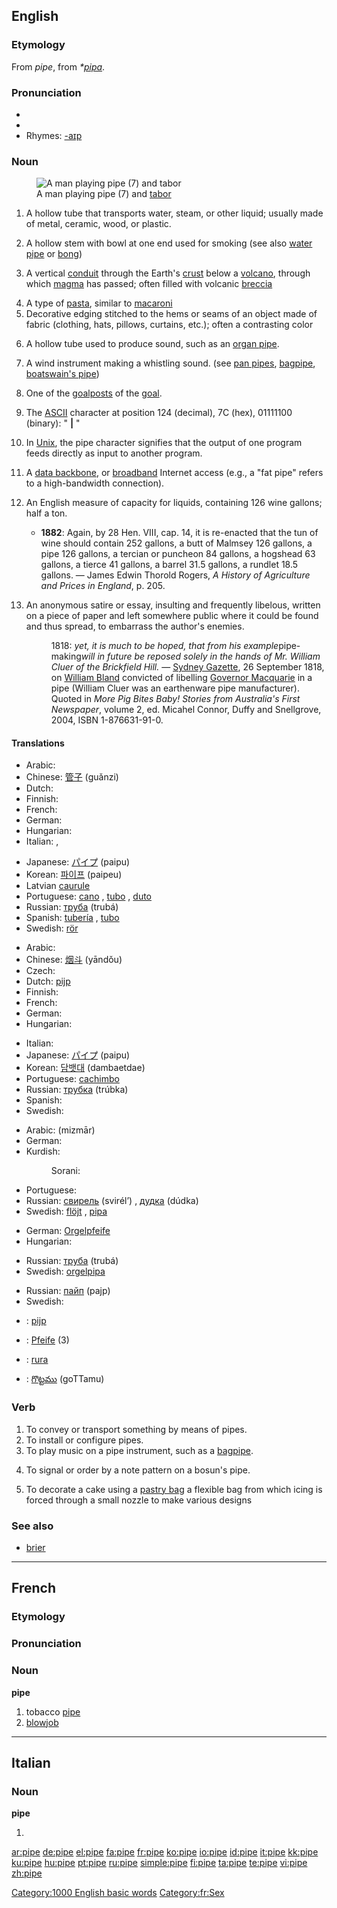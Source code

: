 {{wikipedia}}
==English==

===Etymology===
From {{OE.}} ''pipe'', from {{VL.}} ''*[[pipa]]''.

===Pronunciation===
* {{IPA|/paɪp/}}
*{{audio|en-us-pipe.ogg|Audio (US)}}
*Rhymes: [[Rhymes:English:-aɪp|-aɪp]]

===Noun===
{{en-noun}}
[[Image:Taborerstainedglass.png|thumb|A man playing pipe (7) and [[tabor]]]]
# A hollow tube that transports water, steam, or other liquid; usually made of metal, ceramic, wood, or plastic.
# {{context|smoking}} A hollow stem with bowl at one end used for smoking (see also [[water pipe]] or [[bong]])
# {{geology}} A vertical [[conduit]] through the Earth's [[crust]] below a [[volcano]], through which [[magma]] has passed; often filled with volcanic [[breccia]]
# A type of [[pasta]], similar to [[macaroni]]
# Decorative edging stitched to the hems or seams of an object made of fabric (clothing, hats, pillows, curtains, etc.); often a contrasting color
# {{music}} A hollow tube used to produce sound, such as an [[organ pipe]].
# {{music}} A wind instrument making a whistling sound. (see [[pan pipes]], [[bagpipe]], [[boatswain's pipe]])
# {{lacrosse}} One of the [[goalpost]]s of the [[goal]].
# {{computing}} The [[ASCII]] character at position 124 (decimal), 7C (hex), 01111100 (binary): " '''|''' "
# {{computing}} In [[Unix]], the pipe character signifies that the output of one program feeds directly as input to another program.
# {{context|computing|slang}} A [[data backbone]], or [[broadband]] Internet access (e.g., a "fat pipe" refers to a high-bandwidth connection).
# {{obsolete}} An English measure of capacity for liquids, containing 126 wine gallons; half a ton.
#* '''1882''': Again, by 28 Hen. VIII, cap. 14, it is re-enacted that the tun of wine should contain 252 gallons, a butt of Malmsey 126 gallons, a pipe 126 gallons, a tercian or puncheon 84 gallons, a hogshead 63 gallons, a tierce 41 gallons, a barrel 31.5 gallons, a rundlet 18.5 gallons. &mdash; James Edwin Thorold Rogers, ''A History of Agriculture and Prices in England'', p. 205.
# {{context|AU|colloquial|obsolete}} An anonymous satire or essay, insulting and frequently libelous, written on a piece of paper and left somewhere public where it could be found and thus spread, to embarrass the author's enemies.
#: 1818: ''yet, it is much to be hoped, that from his example ''pipe-making''<!-- NB italics in the original --> will in future be reposed solely in the hands of Mr. William Cluer of the Brickfield Hill.'' &mdash; [[w:Sydney Gazette|Sydney Gazette]], 26 September 1818, on [[w:William Bland|William Bland]] convicted of libelling [[w:Lachlan Macquarie|Governor Macquarie]] in a pipe (William Cluer was an earthenware pipe manufacturer).  Quoted in ''More Pig Bites Baby! Stories from Australia's First Newspaper'', volume 2, ed. Micahel Connor, Duffy and Snellgrove, 2004, ISBN 1-876631-91-0.

====Translations====
{{trans-top|hollow tube}}
* Arabic: {{Arab|[[ماسورة]]}} {{IPAchar|(masūra)}} {{f}}
* Chinese: [[管子]] (guǎnzi)
* Dutch: {{t+|nl|buis|f}}
* Finnish: {{t+|fi|putki}}
* French: {{t+|fr|conduit|m}}
* German: {{t+|de|Rohr|n}}
* Hungarian: {{t+|hu|cső}}
* Italian: {{t+|it|condotto|m}}, {{t-|it|tubo|m}}
{{trans-mid}}
* Japanese: [[パイプ]] (paipu)
* Korean: [[파이프]] (paipeu)
* Latvian [[caurule]] {{f}}
* Portuguese: [[cano]] {{m}}, [[tubo]] {{m}}, [[duto]] {{m}}
* Russian: [[труба]] (trubá) {{f}}
* Spanish: [[tubería]] {{f}}, [[tubo]] {{m}}
* Swedish: [[rör]] {{n}}
{{trans-bottom}}

{{trans-top|smoking tool}}
* Arabic: {{Arab|[[غليون]]}} {{IPAchar|(ğalyūn)}} {{m}}
* Chinese: [[烟斗]] (yāndǒu)
* Czech: {{t-|cs|dýmka|f}}
* Dutch: [[pijp]] {{f}}
* Finnish: {{t-|fi|piippu}}
* French: {{t+|fr|pipe|f}}
* German: {{t+|de|Pfeife|f}}
* Hungarian: {{t-|hu|pipa}}
{{trans-mid}}
* Italian: {{t+|it|pipa|f}}
* Japanese: [[パイプ]] (paipu)
* Korean: [[담뱃대]] (dambaetdae)
* Portuguese: [[cachimbo]] {{m}}
* Russian: [[трубка]] (trúbka) {{f}}
* Spanish: {{t+|es|pipa|f}}
* Swedish: {{t-|sv|pipa|c}}
{{trans-bottom}}

{{trans-top|musical instrument}}
* Arabic: {{Arab|[[مزمار]]}} (mizmār) {{m}}
* German: {{t+|de|Flöte|f}}
* Kurdish:
*: Sorani: {{t|ku|شمشاڵ|tr=shimshAL|sc=KUchar}}
{{trans-mid}}
* Portuguese: {{t+|pt|flauta|f}}
* Russian: [[свирель]] (svirél’) {{f}}, [[дудка]] (dúdka) {{f}}
* Swedish: [[flöjt]] {{c}}, [[pipa]] {{c}}
{{trans-bottom}}

{{trans-top|organ pipe}}
* German: [[Orgelpfeife]] {{f}}
* Hungarian: {{t|hu|orgonasíp}}
{{trans-mid}}
* Russian: [[труба]] (trubá) {{f}}
* Swedish: [[orgelpipa]] {{c}}
{{trans-bottom}}

{{trans-top|computing slang}}
{{trans-mid}}
* Russian: [[пайп]] (pajp) {{m}}
* Swedish: {{t+|sv|lina|c}}
{{trans-bottom}}

<!--Remove this section once all of the translations below have been moved into the tables above.-->
{{checktrans-top}}
*{{ttbc|Dutch}}: [[pijp]]
*{{ttbc|German}}: [[Pfeife]] {{f}} (3)
*{{ttbc|Polish}}: [[rura]] {{f}}
*{{ttbc|Telugu}}: [[గొట్టము]] (goTTamu)
{{checktrans-bottom}}

===Verb===
{{en-verb|pip|ing}}

# To convey or transport something by means of pipes.
# To install or configure pipes.
# To play music on a pipe instrument, such as a [[bagpipe]].
# {{nautical}} To signal or order by a note pattern on a bosun's pipe.
# To decorate a cake using a [[pastry bag]] a flexible bag from which icing is forced through a small nozzle to make various designs

===See also===
*[[brier]]

[[Category:1000 English basic words]]

----

==French==

===Etymology===

===Pronunciation===
{{IPA|pip}}

===Noun===
'''pipe''' {{f}}

# tobacco [[#English|pipe]]
# [[blowjob]]

[[Category:fr:Sex]]
----

==Italian==
===Noun===
'''pipe''' {{f}}

# {{plural of|pipa|lang=Italian}}

[[ar:pipe]]
[[de:pipe]]
[[el:pipe]]
[[fa:pipe]]
[[fr:pipe]]
[[ko:pipe]]
[[io:pipe]]
[[id:pipe]]
[[it:pipe]]
[[kk:pipe]]
[[ku:pipe]]
[[hu:pipe]]
[[pt:pipe]]
[[ru:pipe]]
[[simple:pipe]]
[[fi:pipe]]
[[ta:pipe]]
[[te:pipe]]
[[vi:pipe]]
[[zh:pipe]]